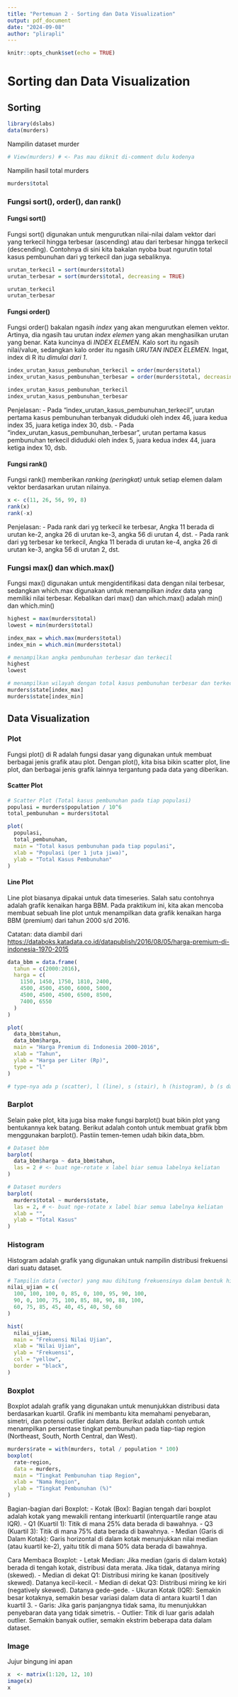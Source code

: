 ```yaml
---
title: "Pertemuan 2 - Sorting dan Data Visualization"
output: pdf_document
date: "2024-09-08"
author: "plirapli"
---
```


```r
knitr::opts_chunk$set(echo = TRUE)
```

# Sorting dan Data Visualization

## Sorting

```r
library(dslabs)
data(murders)
```

Nampilin dataset murder

```r
# View(murders) # <- Pas mau diknit di-comment dulu kodenya
```

Nampilin hasil total murders

```r
murders$total
```

### Fungsi sort(), order(), dan rank()

#### Fungsi sort()

Fungsi sort() digunakan untuk mengurutkan nilai-nilai dalam vektor dari yang terkecil hingga terbesar (ascending) atau dari terbesar hingga terkecil (descending). Contohnya di sini kita bakalan nyoba buat ngurutin total kasus pembunuhan dari yg terkecil dan juga sebaliknya.

```r
urutan_terkecil = sort(murders$total)
urutan_terbesar = sort(murders$total, decreasing = TRUE)

urutan_terkecil
urutan_terbesar
```
#### Fungsi order()

Fungsi order() bakalan ngasih *index* yang akan mengurutkan elemen vektor. Artinya, dia ngasih tau urutan *index elemen* yang akan menghasilkan urutan yang benar. Kata kuncinya di *INDEX ELEMEN*. Kalo sort itu ngasih nilai/value, sedangkan kalo order itu ngasih *URUTAN INDEX ELEMEN*. Ingat, index di R itu *dimulai dari 1*.

```r
index_urutan_kasus_pembunuhan_terkecil = order(murders$total)
index_urutan_kasus_pembunuhan_terbesar = order(murders$total, decreasing = TRUE)

index_urutan_kasus_pembunuhan_terkecil
index_urutan_kasus_pembunuhan_terbesar
```

Penjelasan:
- Pada "index_urutan_kasus_pembunuhan_terkecil", urutan pertama kasus pembunuhan terbanyak diduduki oleh index 46, juara kedua index 35, juara ketiga index 30, dsb.
- Pada "index_urutan_kasus_pembunuhan_terbesar", urutan pertama kasus pembunuhan terkecil diduduki oleh index 5, juara kedua index 44, juara ketiga index 10, dsb.

#### Fungsi rank()

Fungsi rank() memberikan *ranking (peringkat)* untuk setiap elemen dalam vektor berdasarkan urutan nilainya.

```r
x <- c(11, 26, 56, 99, 8)
rank(x)
rank(-x)
```

Penjelasan:
- Pada rank dari yg terkecil ke terbesar, Angka 11 berada di urutan ke-2, angka 26 di urutan ke-3, angka 56 di urutan 4, dst.
- Pada rank dari yg terbesar ke terkecil, Angka 11 berada di urutan ke-4, angka 26 di urutan ke-3, angka 56 di urutan 2, dst.

### Fungsi max() dan which.max()

Fungsi max() digunakan untuk mengidentifikasi data dengan nilai terbesar, sedangkan which.max digunakan untuk menampilkan *index* data yang memiliki nilai terbesar. Kebalikan dari max() dan which.max() adalah min() dan which.min()

```r
highest = max(murders$total)
lowest = min(murders$total)

index_max = which.max(murders$total)
index_min = which.min(murders$total)

# menampilkan angka pembunuhan terbesar dan terkecil
highest
lowest

# menampilkan wilayah dengan total kasus pembunuhan terbesar dan terkecil
murders$state[index_max]
murders$state[index_min]
```

## Data Visualization

### Plot

Fungsi plot() di R adalah fungsi dasar yang digunakan untuk membuat berbagai jenis grafik atau plot. Dengan plot(), kita bisa bikin scatter plot, line plot, dan berbagai jenis grafik lainnya tergantung pada data yang diberikan.

#### Scatter Plot

```r
# Scatter Plot (Total kasus pembunuhan pada tiap populasi)
populasi = murders$population / 10^6
total_pembunuhan = murders$total

plot(
  populasi,
  total_pembunuhan,
  main = "Total kasus pembunuhan pada tiap populasi",
  xlab = "Populasi (per 1 juta jiwa)",
  ylab = "Total Kasus Pembunuhan"
)
```

#### Line Plot

Line plot biasanya dipakai untuk data timeseries. Salah satu contohnya adalah grafik kenaikan harga BBM. Pada praktikum ini, kita akan mencoba membuat sebuah line plot untuk menampilkan data grafik kenaikan harga BBM (premium) dari tahun 2000 s/d 2016.

Catatan: data diambil dari <https://databoks.katadata.co.id/datapublish/2016/08/05/harga-premium-di-indonesia-1970-2015>

```r
data_bbm = data.frame(
  tahun = c(2000:2016),
  harga = c(
    1150, 1450, 1750, 1810, 2400, 
    4500, 4500, 4500, 6000, 5000, 
    4500, 4500, 4500, 6500, 8500, 
    7400, 6550
  )
)

plot(
  data_bbm$tahun,
  data_bbm$harga,
  main = "Harga Premium di Indonesia 2000-2016",
  xlab = "Tahun",
  ylab = "Harga per Liter (Rp)",
  type = "l"
)

# type-nya ada p (scatter), l (line), s (stair), h (histogram), b (s dan l), o (kaya b tapi nyambung garisnya)
```

### Barplot

Selain pake plot, kita juga bisa make fungsi barplot() buat bikin plot yang bentukannya kek batang. Berikut adalah contoh untuk membuat grafik bbm menggunakan barplot(). Pastiin temen-temen udah bikin data_bbm.

```r
# Dataset bbm
barplot(
  data_bbm$harga ~ data_bbm$tahun,
  las = 2 # <- buat nge-rotate x label biar semua labelnya keliatan
)

# Dataset murders
barplot(
  murders$total ~ murders$state,
  las = 2, # <- buat nge-rotate x label biar semua labelnya keliatan
  xlab = "",
  ylab = "Total Kasus"
)
```

### Histogram

Histogram adalah grafik yang digunakan untuk nampilin distribusi frekuensi dari suatu dataset.

```r
# Tampilin data (vector) yang mau dihitung frekuensinya dalam bentuk histogram pake fungsi hist(). Dalam hal ini kita mau nyoba ngitung frekuensi nilai ujian.
nilai_ujian = c(
  100, 100, 100, 0, 85, 0, 100, 95, 90, 100,
  90, 0, 100, 75, 100, 85, 88, 90, 88, 100, 
  60, 75, 85, 45, 40, 45, 40, 50, 60
)

hist(
  nilai_ujian,
  main = "Frekuensi Nilai Ujian",
  xlab = "Nilai Ujian",
  ylab = "Frekuensi",
  col = "yellow",
  border = "black",
)
```

### Boxplot

Boxplot adalah grafik yang digunakan untuk menunjukkan distribusi data berdasarkan kuartil. Grafik ini membantu kita memahami penyebaran, simetri, dan potensi outlier dalam data. Berikut adalah contoh untuk menampilkan persentase tingkat pembunuhan pada tiap-tiap region (Northeast, South, North Central, dan West).

```r
murders$rate = with(murders, total / population * 100)
boxplot(
  rate~region,
  data = murders,
  main = "Tingkat Pembunuhan tiap Region",
  xlab = "Nama Region",
  ylab = "Tingkat Pembunuhan (%)"
)
```

Bagian-bagian dari Boxplot: - Kotak (Box): Bagian tengah dari boxplot adalah kotak yang mewakili rentang interkuartil (interquartile range atau IQR). - Q1 (Kuartil 1): Titik di mana 25% data berada di bawahnya. - Q3 (Kuartil 3): Titik di mana 75% data berada di bawahnya. - Median (Garis di Dalam Kotak): Garis horizontal di dalam kotak menunjukkan nilai median (atau kuartil ke-2), yaitu titik di mana 50% data berada di bawahnya.

Cara Membaca Boxplot: - Letak Median: Jika median (garis di dalam kotak) berada di tengah kotak, distribusi data merata. Jika tidak, datanya miring (skewed). - Median di dekat Q1: Distribusi miring ke kanan (positively skewed). Datanya kecil-kecil. - Median di dekat Q3: Distribusi miring ke kiri (negatively skewed). Datanya gede-gede. - Ukuran Kotak (IQR): Semakin besar kotaknya, semakin besar variasi dalam data di antara kuartil 1 dan kuartil 3. - Garis: Jika garis panjangnya tidak sama, itu menunjukkan penyebaran data yang tidak simetris. - Outlier: Titik di luar garis adalah outlier. Semakin banyak outlier, semakin ekstrim beberapa data dalam dataset.

### Image

Jujur bingung ini apan

```r
x  <- matrix(1:120, 12, 10)
image(x)
x
```
